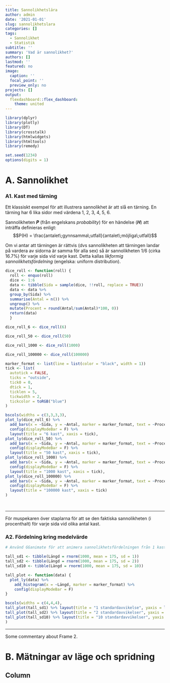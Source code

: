 ```yaml
---
title: Sannolikhetslära
author: admin
date: '2021-01-01'
slug: sannolikhetslara
categories: []
tags:
  - Sannolikhet
  - Statistik
subtitle: ''
summary: 'Vad är sannolikhet?'
authors: []
lastmod: ''
featured: no
image:
  caption: ''
  focal_point: ''
  preview_only: no
projects: []
output: 
  flexdashboard::flex_dashboard:
    theme: united
---
```



```r
library(dplyr)
library(plotly)
library(DT)
library(crosstalk)
library(htmlwidgets)
library(htmltools)
library(remedy)

set.seed(1234)
options(digits = 1)

```



A. Sannolikhet {.storyboard}
=========================================
### A1. Kast med tärning
  
Ett klassiskt exempel för att illustrera sannolikhet är att slå en tärning. 
En tärning har 6 lika sidor med värdena 1, 2, 3, 4, 5, 6.

Sannolikheten **_P_** (från engelskans *probability*) för en händelse (**_H_**) att inträffa definieras enligt:
$$P(H) = \frac{antalet\;gynnsamma\;utfall}{antalet\;möjliga\;utfall}$$

Om vi antar att tärningen är rättvis (dvs sannolikheten att tärningen landar på vardera av sidorna är samma för alla sex) så är sannolikheten 1/6 (cirka 16.7%) för varje sida vid varje kast. Detta kallas *likformig sannolikhetsfördelning* (engelska: uniform distribution).  

  
```r

dice_roll <- function(roll) {
  roll <- enquo(roll)
  dice <- 1:6
  data <- tibble(Sida = sample(dice, !!roll, replace = TRUE))
  data <- data %>%
  group_by(Sida) %>%
  summarise(Antal = n()) %>%
  ungroup() %>%
  mutate(Procent = round(Antal/sum(Antal)*100, 0))
  return(data)
  }

dice_roll_6 <- dice_roll(6)

dice_roll_50 <- dice_roll(50)

dice_roll_1000 <- dice_roll(1000)

dice_roll_100000 <- dice_roll(100000)

marker_format <- list(line = list(color = "black", width = 1))
tick <- list(
  autotick = FALSE,
  ticks = "outside",
  tick0 = 0,
  dtick = 1,
  ticklen = 5,
  tickwidth = 2,
  tickcolor = toRGB("blue")
)

bscols(widths = c(3,3,3,3),
plot_ly(dice_roll_6) %>%
  add_bars(x = ~Sida, y = ~Antal, marker = marker_format, text = ~Procent, hoverinfo = "text") %>% 
  config(displayModeBar = F) %>% 
  layout(title = "6 kast", xaxis = tick),
plot_ly(dice_roll_50) %>%
  add_bars(x = ~Sida, y = ~Antal, marker = marker_format, text = ~Procent, hoverinfo = "text") %>% 
  config(displayModeBar = F) %>% 
  layout(title = "50 kast", xaxis = tick),
plot_ly(dice_roll_1000) %>%
  add_bars(x = ~Sida, y = ~Antal, marker = marker_format, text = ~Procent, hoverinfo = "text") %>% 
  config(displayModeBar = F) %>% 
  layout(title = "1000 kast", xaxis = tick),
plot_ly(dice_roll_100000) %>%
  add_bars(x = ~Sida, y = ~Antal, marker = marker_format, text = ~Procent, hoverinfo = "text") %>% 
  config(displayModeBar = F) %>% 
  layout(title = "100000 kast", xaxis = tick)
)




```

*** 


 
För muspekaren över staplarna för att se den faktiska sannolikheten (i procenthalt) för varje sida vid olika antal kast.

### A2. Fördelning kring medelvärde


```r

# Använd GGanimate för att animera sannolikhetsfördelningen från 1 kast till 10000 kast.

tall_sd1 <- tibble(Längd = rnorm(1000, mean = 175, sd = 1))
tall_sd2 <- tibble(Längd = rnorm(1000, mean = 175, sd = 2))
tall_sd10 <- tibble(Längd = rnorm(1000, mean = 175, sd = 10))

tall_plot <- function(data) {
  plot_ly(data) %>%
    add_histogram(x = ~Längd, marker = marker_format) %>%
    config(displayModeBar = F)
}

bscols(widths = c(4,4,4),
tall_plot(tall_sd1) %>% layout(title = "1 standardavvikelse", yaxis = list(title = "Antal")),
tall_plot(tall_sd2) %>% layout(title = "2 standardavvikelser", yaxis = list(title = "Antal")),
tall_plot(tall_sd10) %>% layout(title = "10 standardavvikelser", yaxis = list(title = "Antal"))
)
```

*** 

Some commentary about Frame 2.


B. Mätningar av läge och spridning
=========================================

Column
-----------------------------------------
```r



```

